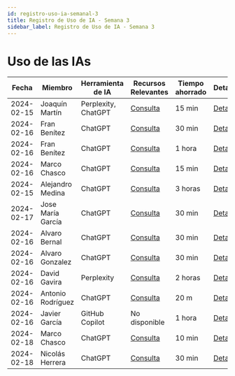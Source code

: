 ```yaml
---
id: registro-uso-ia-semanal-3
title: Registro de Uso de IA - Semana 3
sidebar_label: Registro de Uso de IA - Semana 3
---
```


# Uso de las IAs

| Fecha | Miembro | Herramienta de IA | Recursos Relevantes | Tiempo ahorrado | Detalles |
|-------|---------|-------------------|---------------------|----------------|----------|
| 2024-02-15 | Joaquín Martín | Perplexity, ChatGPT | [Consulta](https://chat.openai.com/share/49826c75-1325-4296-8308-da3faa2522a8) | 15 min | [Detalles](Detalles/2024-02-15_Joaquin) |
| 2024-02-16 | Fran Benítez | ChatGPT | [Consulta](https://chat.openai.com/share/f07e536a-09bc-409b-9f00-7dd225220ae2) | 30 min | [Detalles](Detalles/2024-02-16-Fran-1) |
| 2024-02-16 | Fran Benítez | ChatGPT | [Consulta](https://chat.openai.com/share/3fd45cfd-435a-4953-b28b-a857e45834dd) | 1 hora | [Detalles](Detalles/2024-02-16_Fran_2) |
| 2024-02-16 | Marco Chasco | ChatGPT | [Consulta](https://chat.openai.com/share/fba90b18-3c13-47dd-86d1-4c0f7d426c5b) | 15 min | [Detalles](Detalles/2024-02-16_Marco) |
| 2024-02-15 | Alejandro Medina | ChatGPT | [Consulta](https://chat.openai.com/share/985cab5b-8262-4c26-a40e-d29250f94bf7) | 3 horas | [Detalles](Detalles/2024-02-15_Prieto) |
| 2024-02-17 | Jose María García | ChatGPT | [Consulta](https://chat.openai.com/share/c4d40134-fa1b-48b6-aa3f-9e1218dc7756) | 30 min | [Detalles](Detalles/2024-02-17_JoseMaría) |
| 2024-02-16 | Alvaro Bernal | ChatGPT | [Consulta](https://chat.openai.com/share/baa5c59c-fe6e-42cf-b408-c74619081c46) | 30 min | [Detalles](Detalles/2024-02-16_AlvaroBernal) |
| 2024-02-16 | Alvaro Gonzalez | ChatGPT | [Consulta](https://chat.openai.com/share/1e49de03-ce9e-4d8a-ad9c-ce212c89787e) | 30 min | [Detalles](Detalles/2024-02-16_AlvaroGonzalez) |
| 2024-02-16 | David Gavira | Perplexity | [Consulta](https://www.perplexity.ai/search/desarrolla-los-campos-M9YKPGwATVWuq_lfjP7UJQ?s=c#8afcbee2-cf1b-40fb-a57e-ea2bb8f3b965) | 2 horas | [Detalles](Detalles/2024-02-16_DavidGavira) |
| 2024-02-16 | Antonio Rodríguez | ChatGPT | [Consulta](https://chat.openai.com/share/2bdb7b4f-c95b-4f90-9692-dd1a61d13abf) | 20 m | [Detalles](Detalles/2024-02-16_AntonioRodriguez) |
| 2024-02-16 | Javier García | GitHub Copilot | No disponible | 1 hora | [Detalles](Detalles/2024-02-16_JavierGarcia) |
| 2024-02-18 | Marco Chasco | ChatGPT | [Consulta](https://chat.openai.com/share/0455b0fd-efa1-4afa-87f3-f4125aa00f60) | 10 min | [Detalles](Detalles/2024-02-18_Marco) |
| 2024-02-18 | Nicolás Herrera | ChatGPT | [Consulta](https://chat.openai.com/share/bc6a7767-14af-4f1e-ab9a-615230a11421) | 30 min | [Detalles](Detalles/2024-02-18_Nicolas) |
